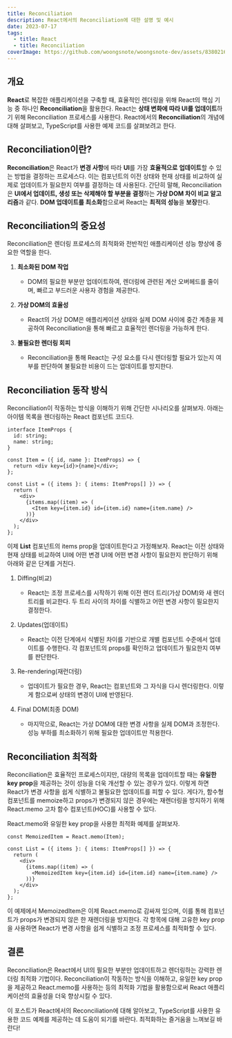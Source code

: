 ```yaml
---
title: Reconciliation
description: React에서의 Reconciliation에 대한 설명 및 예시
date: 2023-07-17
tags:
  - title: React
  - title: Reconciliation
coverImage: https://github.com/woongsnote/woongsnote-dev/assets/83802168/3e64902a-6ae9-45e3-8ff9-7b65ff7cf5ef
---
```


## 개요

**React**로 복잡한 애플리케이션을 구축할 때, 효율적인 렌더링을 위해 React의 핵심 기능 중 하나인 **Reconciliation**을 활용한다.
React는 **상태 변화에 따라 UI를 업데이트**하기 위해 Reconciliation 프로세스를 사용한다.
React에서의 **Reconciliation**의 개념에 대해 살펴보고, TypeScript를 사용한 예제 코드를 살펴보려고 한다.

## Reconciliation이란?

**Reconciliation**은 React가 **변경 사항**에 따라 **UI**를 가장 **효율적으로** **업데이트**할 수 있는 방법을 결정하는 프로세스다.
이는 컴포넌트의 이전 상태와 현재 상태를 비교하여 실제로 업데이트가 필요한지 여부를 결정하는 데 사용된다.
간단히 말해, Reconciliation은 **UI에서 업데이트, 생성 또는 삭제해야 할 부분을 결정**하는 **가상 DOM 차이 비교 알고리즘**과 같다.
**DOM 업데이트를 최소화**함으로써 React는 **최적의 성능**을 **보장**한다.

## Reconciliation의 중요성

Reconciliation은 렌더링 프로세스의 최적화와 전반적인 애플리케이션 성능 향상에 중요한 역할을 한다.

1. **최소화된 DOM 작업**

   - DOM의 필요한 부분만 업데이트하여, 렌더링에 관련된 계산 오버헤드를 줄이며, 빠르고 부드러운 사용자 경험을 제공한다.

2. **가상 DOM의 효율성**

   - React의 가상 DOM은 애플리케이션 상태와 실제 DOM 사이에 중간 계층을 제공하여 Reconciliation을 통해 빠르고 효율적인 렌더링을 가능하게 한다.

3. **불필요한 렌더링 회피**

   - Reconciliation을 통해 React는 구성 요소를 다시 렌더링할 필요가 있는지 여부를 판단하여 불필요한 비용이 드는 업데이트를 방지한다.

## Reconciliation 동작 방식

Reconciliation이 작동하는 방식을 이해하기 위해 간단한 시나리오를 살펴보자. 아래는 아이템 목록을 렌더링하는 React 컴포넌트 코드다.

```tsx
interface ItemProps {
  id: string;
  name: string;
}

const Item = ({ id, name }: ItemProps) => {
  return <div key={id}>{name}</div>;
};

const List = ({ items }: { items: ItemProps[] }) => {
  return (
    <div>
      {items.map((item) => (
        <Item key={item.id} id={item.id} name={item.name} />
      ))}
    </div>
  );
};
```

이제 **List** 컴포넌트의 items prop을 업데이트한다고 가정해보자. React는 이전 상태와 현재 상태를 비교하여 UI에 어떤 변경 UI에 어떤 변경 사항이 필요한지 판단하기 위해 아래와 같은 단계를 거친다.

1. Diffing(비교)

   - React는 조정 프로세스를 시작하기 위해 이전 렌더 트리(가상 DOM)와 새 렌더 트리를 비교한다. 두 트리 사이의 차이를 식별하고 어떤 변경 사항이 필요한지 결정한다.

2. Updates(업데이트)

   - React는 이전 단계에서 식별된 차이를 기반으로 개별 컴포넌트 수준에서 업데이트를 수행한다. 각 컴포넌트의 props를 확인하고 업데이트가 필요한지 여부를 판단한다.

3. Re-rendering(재런더링)

   - 업데이트가 필요한 경우, React는 컴포넌트와 그 자식을 다시 렌더링한다. 이렇게 함으로써 상태의 변경이 UI에 반영된다.

4. Final DOM(최종 DOM)
   - 마지막으로, React는 가상 DOM에 대한 변경 사항을 실제 DOM과 조정한다. 성능 부하를 최소화하기 위해 필요한 업데이트만 적용한다.

## Reconciliation 최적화

Reconciliation은 효율적인 프로세스이지만, 대량의 목록을 업데이트할 때는 **유일한 key prop**을 제공하는 것이 성능을 더욱 개선할 수 있는 경우가 있다. 이렇게 하면 React가 변경 사항을 쉽게 식별하고 불필요한 업데이트를 피할 수 있다.
게다가, 함수형 컴포넌트를 memoize하고 props가 변경되지 않은 경우에는 재렌더링을 방지하기 위해 React.memo 고차 함수 컴포넌트(HOC)를 사용할 수 있다.

React.memo와 유일한 key prop을 사용한 최적화 예제를 살펴보자.

```tsx
const MemoizedItem = React.memo(Item);

const List = ({ items }: { items: ItemProps[] }) => {
  return (
    <div>
      {items.map((item) => (
        <MemoizedItem key={item.id} id={item.id} name={item.name} />
      ))}
    </div>
  );
};
```

이 예제에서 MemoizedItem은 이제 React.memo로 감싸져 있으며, 이를 통해 컴포넌트가 props가 변경되지 않은 한 재렌더링을 방지한다. 각 항목에 대해 고유한 key prop을 사용하면 React가 변경 사항을 쉽게 식별하고 조정 프로세스를 최적화할 수 있다.

## 결론

Reconciliation은 React에서 UI의 필요한 부분만 업데이트하고 렌더링하는 강력한 렌더링 최적화 기법이다.
Reconciliation이 작동하는 방식을 이해하고, 유일한 key prop을 제공하고 React.memo를 사용하는 등의 최적화 기법을 활용함으로써 React 애플리케이션의 효율성을 더욱 향상시킬 수 있다.

이 포스트가 React에서의 Reconciliation에 대해 알아보고, TypeScript를 사용한 유용한 코드 예제를 제공하는 데 도움이 되기를 바란다. 최적화하는 즐거움을 느껴보길 바란다!
